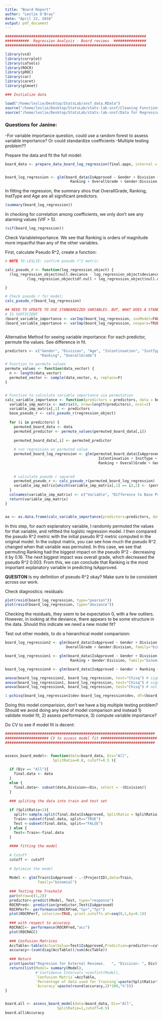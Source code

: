 ```yaml
---
title: "Board Report"
author: "Leslie O'Bray"
date: "April 22, 2018"
output: pdf_document
---
```


```r
#################################################################
###########  Regression Analysis - Board reviews  ###############
#################################################################

library(vcd) 
library(corrplot)
library(caTools)
library(ROCR)
library(pROC)
library(car)
library(caret)
library(glmnet)

### Initialize data

load("/home/leslie/Desktop/StatsLab/snsf_data.RData")
source("/home/leslie/Desktop/StatsLab/stats-lab-snsf/Cleaning Functions.R")
source("/home/leslie/Desktop/StatsLab/stats-lab-snsf/Data for Regression.R")

```


### Questions for Janine:
-For variable importance question, could use a random forest to assess variable importance? Or could standardize coefficients
-Multiple testing problem??


Prepare the data and fit the full model:
```r

board_data <- prepare_data_board_log_regression(final.apps, internal = final.internal, external = final.external)


board_log_regression <- glm(board_data$IsApproved ~ Gender + Division + Age + IsContinuation + InstType + AmountRequested + 
                              Ranking + OverallGrade + Gender:Division, family="binomial", data = board_data)


```


In fitting the regression, the summary shos that OverallGrade, Ranking, InstType and Age are all significant predictors.
```r
(summary(board_log_regression))
```


In checking for correlation among coefficients, we only don't see any alarming values (VIF > 5). 
```r
(vif(board_log_regression))
```


Check VariableImportance. We see that Ranking is orders of magnitude more impactful than any of the other variables.

First, calculate Pseudo R^2, create a function:

```r
# NOTE TO LESLIE: confirm pseudo r^2 metric

calc_pseudo_r <- function(log_regression_object) {
  (log_regression_object$null.deviance - log_regression_object$deviance) /
          (log_regression_object$df.null + log_regression_object$null.deviance - log_regression_object$deviance)

}

# Check pseudo r for model: 
calc_pseudo_r(board_log_regression)
```


```r
## NEED TO UPDATE TO USE STANDARDIZED VARIABLES. BUT, WHAT DOES A STANDARDIZED BINARY VARIABLE EVEN MEAN? CHECK IF USEMODEL=F
# IS SUFFICIENT
(board_variable_importance <- varImp(board_log_regression, useModel=FALSE))
(board_variable_importance <- varImp(board_log_regression, nonpara=TRUE))



```

Alternative Method for seeing variable importance: For each predictor, permute the values. See difference in fit.



```r

predictors <- c("Gender", "Division", "Age", "IsContinuation", "InstType", "AmountRequested", 
                "Ranking", "OverallGrade")

# Function to permute values
permute_values <- function(data_vector) {
  n <- length(data_vector)
  permuted_vector <- sample(data_vector, n, replace=F)
}


# Function to calculate variable importance via permutation
calc_variable_importance <- function(predictors = predictors, data = board_data, regression_object) {
  variable_imp_matrix <- matrix(0, nrow=length(predictors), ncol=2)
  variable_imp_matrix[,1] <- predictors
  base_pseudo_r <- calc_pseudo_r(regression_object)
  
  for (i in predictors) {
    permuted_board_data <- data
    permuted_predictor <- permute_values(permuted_board_data[,i])
    
    permuted_board_data[,i] <- permuted_predictor
    
    # run regression on permuted value
    permuted_board_log_regression <- glm(permuted_board_data$IsApproved ~ Gender + Division + Age +
                                           IsContinuation + InstType + AmountRequested +
                                           Ranking + OverallGrade + Gender:Division, family="binomial", data = permuted_board_data)
    
    
    # calculate pseudo r squared
    permuted_pseudo_r <- calc_pseudo_r(permuted_board_log_regression)
    variable_imp_matrix[which(variable_imp_matrix[,1] == i),2] <- (permuted_pseudo_r - base_pseudo_r)
  } 
  colnames(variable_imp_matrix) <- c("Variable", "Difference to Base Pseudo R^2")
  return(variable_imp_matrix)
}


aa <- as.data.frame(calc_variable_importance(predictors=predictors, data=board_data, regression_object=board_log_regression))

```
In this step, for each explanatory variable, I randomly permuted the values for that variable, and refitted the logistic regression model. I then compared the pseudo R^2 metric with the initial pseudo R^2 metric computed in the original model. In the output matrix, you can see how much the pseudo R^2 changed when that variable was permuted. In this case, we see that permuting Ranking had the biggest impact on the pseudo R^2 - decreasing it by 0.16. The next biggest impact was overall grade, which decreased the pseudo R^2 0.003. From this, we can conclude that Ranking is the most important explanatory variable in predicting IsApproved.

**QUESITON** Is my definition of pseudo R^2 okay? Make sure to be consistent across our work. 

Check diagnostics: residuals:
```r
plot(resid(board_log_regression, type="pearson")) 
plot(resid(board_log_regression, type="deviance"))

```

Checking the residuals, they seem to be expectation 0, with a few outliers. However, in looking at the deviance, there appears to be some structure in the data. Should this indicate we need a new model fit?

Test out other models, to do a hierarchical model comparision:

```r
board_log_regression2 <- glm(board_data$IsApproved ~ Gender + Division + Age + AmountRequested + 
                            OverallGrade + Gender:Division, family="binomial", data = board_data)

board_log_regression1 <- glm(board_data$IsApproved ~ Gender + Division + Age + AmountRequested + 
                              Ranking + Gender:Division, family="binomial", data = board_data)

board_log_regression4 <- glm(board_data$IsApproved ~ Gender + Ranking + OverallGrade, family="binomial", data = board_data)

anova(board_log_regression2, board_log_regression, test="Chisq") # significantly different than small model
anova(board_log_regression1, board_log_regression, test="Chisq") # significantly different than small model
anova(board_log_regression4, board_log_regression, test="Chisq") # not significiantly different than small model

1-pchisq(board_log_regression1$dev-board_log_regression$dev, df=(board_log_regression1$df.res-board_log_regression$df.res))

```
Doing this model comparision, don't we have a big multiple testing problem? Should we avoid doing any kind of model comparison and instead 1) validate model fit, 2) assess performance, 3) compute variable importance?


Do CV to see if model fit is decent:
```r
#####################################################################
#################### CV to assess model fit ##########################
#####################################################################


assess_board_model<- function(data=board_data, Div="All",
                      SplitRatio=0.8, cutoff=0.5 ){ 
  
  if (Div == "All"){ 
    final.data <- data
  }
  else {
    final.data<- subset(data,Division==Div, select = -(Division)) 
  }
  
  ### spliting the data into train and test set
  
  if (SplitRatio<1){
    split<-sample.split(final.data$IsApproved, SplitRatio = SplitRatio)
    Train<-subset(final.data, split=="TRUE")
    Test <-subset(final.data, split=="FALSE") 
  } else {
    Test<-Train<-final.data
  }
  
  #### fitting the model
  
  # Cutoff
  cutoff <- cutoff
  
  # Optimize the model
  
  Model <- glm(Train$IsApproved ~ .-(ProjectID),data=Train, 
               family="binomial")
  
  ### Testing the Treshold
  par(mfrow=c(1,2))
  predictor<-predict(Model, Test, type="response")
  ROCRPred<- prediction(predictor,Test$IsApproved)
  ROCRPerf<- performance(ROCRPred,"tpr","fpr")
  plot(ROCRPerf, colorize=TRUE, print.cutoffs.at=seq(0,1,by=0.1))
  
  ### with respect to accuracy
  ROCRACC<- performance(ROCRPred,"acc")
  plot(ROCRACC)  
  
  ### Confusion Matrices
  AccTable<-table(ActualValue=Test$IsApproved,Prediction=predictor>=cutoff)
  accuracy<-(sum(diag(AccTable))/sum(AccTable))
  
  ### Return
  print(paste("Regresion for External Reviews.   ", "Division: ", Div))
  return(list(Model= summary(Model), 
              #`Confidence Intervals`=confint(Model),
              `Confusion Matrix`=AccTable,
              `Percentage of data used for Training`=paste(SplitRatio*100,"%"),
              `Accuracy`=paste(round(accuracy,2)*100,"%")))
}


board.all <- assess_board_model(data=board_data, Div="All",
                        SplitRatio=1,cutoff=0.5)
board.all$Accuracy

```



